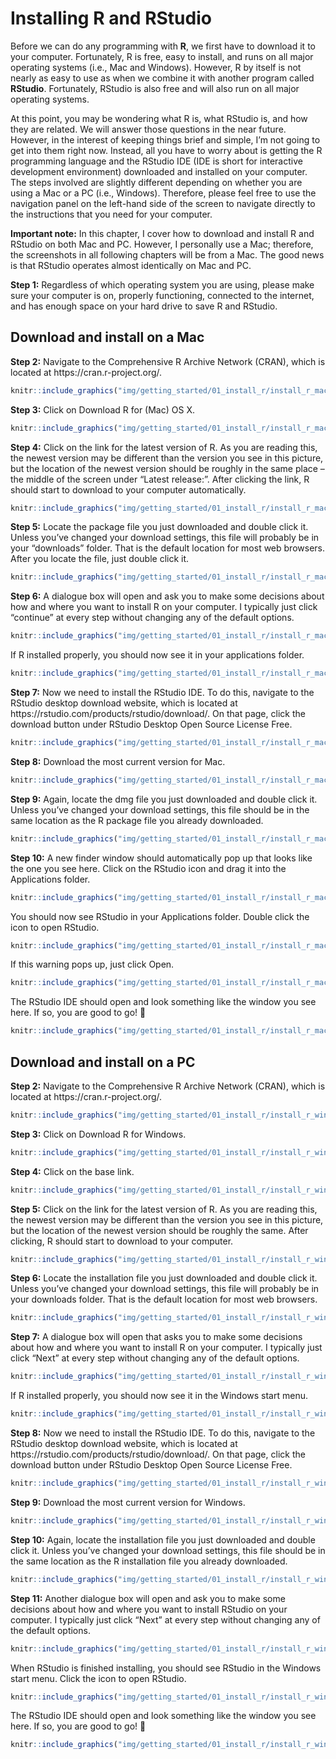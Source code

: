 # Installing R and RStudio

Before we can do any programming with **R**, we first have to download it to your computer. Fortunately, R is free, easy to install, and runs on all major operating systems (i.e., Mac and Windows). However, R by itself is not nearly as easy to use as when we combine it with another program called **RStudio**. Fortunately, RStudio is also free and will also run on all major operating systems. 

At this point, you may be wondering what R is, what RStudio is, and how they are related. We will answer those questions in the near future. However, in the interest of keeping things brief and simple, I’m not going to get into them right now. Instead, all you have to worry about is getting the R programming language and the RStudio IDE (IDE is short for interactive development environment) downloaded and installed on your computer. The steps involved are slightly different depending on whether you are using a Mac or a PC (i.e., Windows). Therefore, please feel free to use the navigation panel on the left-hand side of the screen to navigate directly to the instructions that you need for your computer.

**Important note:** In this chapter, I cover how to download and install R and RStudio on both Mac and PC. However, I personally use a Mac; therefore, the screenshots in all following chapters will be from a Mac. The good news is that RStudio operates almost identically on Mac and PC.

**Step 1:** Regardless of which operating system you are using, please make sure your computer is on, properly functioning, connected to the internet, and has enough space on your hard drive to save R and RStudio.

## Download and install on a Mac

**Step 2:** Navigate to the Comprehensive R Archive Network (CRAN), which is located at https://cran.r-project.org/.

```r
knitr::include_graphics("img/getting_started/01_install_r/install_r_mac/Slide3.png")
```

**Step 3:** Click on Download R for (Mac) OS X.

```r
knitr::include_graphics("img/getting_started/01_install_r/install_r_mac/Slide4.png")
```

**Step 4:** Click on the link for the latest version of R. As you are reading this, the newest version may be different than the version you see in this picture, but the location of the newest version should be roughly in the same place -- the middle of the screen under “Latest release:”. After clicking the link, R should start to download to your computer automatically.

```r
knitr::include_graphics("img/getting_started/01_install_r/install_r_mac/Slide5.png")
```

**Step 5:** Locate the package file you just downloaded and double click it. Unless you’ve changed your download settings, this file will probably be in your "downloads" folder. That is the default location for most web browsers. After you locate the file, just double click it.

```r
knitr::include_graphics("img/getting_started/01_install_r/install_r_mac/Slide6.png")
```

**Step 6:** A dialogue box will open and ask you to make some decisions about how and where you want to install R on your computer. I typically just click “continue” at every step without changing any of the default options. 

```r
knitr::include_graphics("img/getting_started/01_install_r/install_r_mac/Slide7.png")
```

If R installed properly, you should now see it in your applications folder.

```r
knitr::include_graphics("img/getting_started/01_install_r/install_r_mac/Slide8.png")
```

**Step 7:** Now we need to install the RStudio IDE. To do this, navigate to the RStudio desktop download website, which is located at https://rstudio.com/products/rstudio/download/. On that page, click the download button under RStudio Desktop Open Source License Free.

```r
knitr::include_graphics("img/getting_started/01_install_r/install_r_mac/Slide9.png")
```

**Step 8:** Download the most current version for Mac.

```r
knitr::include_graphics("img/getting_started/01_install_r/install_r_mac/Slide10.png")
```

**Step 9:** Again, locate the dmg file you just downloaded and double click it. Unless you’ve changed your download settings, this file should be in the same location as the R package file you already downloaded.

```r
knitr::include_graphics("img/getting_started/01_install_r/install_r_mac/Slide11.png")
```

**Step 10:** A new finder window should automatically pop up that looks like the one you see here. Click on the RStudio icon and drag it into the Applications folder.

```r
knitr::include_graphics("img/getting_started/01_install_r/install_r_mac/Slide12.png")
```

You should now see RStudio in your Applications folder. Double click the icon to open RStudio.

```r
knitr::include_graphics("img/getting_started/01_install_r/install_r_mac/Slide13.png")
```

If this warning pops up, just click Open.

```r
knitr::include_graphics("img/getting_started/01_install_r/install_r_mac/Slide14.png")
```

The RStudio IDE should open and look something like the window you see here. If so, you are good to go! 🎉

```r
knitr::include_graphics("img/getting_started/01_install_r/install_r_mac/Slide15.png")
```

## Download and install on a PC

**Step 2:** Navigate to the Comprehensive R Archive Network (CRAN), which is located at https://cran.r-project.org/.

```r
knitr::include_graphics("img/getting_started/01_install_r/install_r_windows/Slide3.png")
```

**Step 3:** Click on Download R for Windows.

```r
knitr::include_graphics("img/getting_started/01_install_r/install_r_windows/Slide4.png")
```

**Step 4:** Click on the base link.

```r
knitr::include_graphics("img/getting_started/01_install_r/install_r_windows/Slide5.png")
```

**Step 5:** Click on the link for the latest version of R. As you are reading this, the newest version may be different than the version you see in this picture, but the location of the newest version should be roughly the same. After clicking, R should start to download to your computer.

```r
knitr::include_graphics("img/getting_started/01_install_r/install_r_windows/Slide6.png")
```

**Step 6:** Locate the installation file you just downloaded and double click it. Unless you’ve changed your download settings, this file will probably be in your downloads folder. That is the default location for most web browsers. 

```r
knitr::include_graphics("img/getting_started/01_install_r/install_r_windows/Slide7.png")
```

**Step 7:** A dialogue box will open that asks you to make some decisions about how and where you want to install R on your computer. I typically just click “Next” at every step without changing any of the default options. 

```r
knitr::include_graphics("img/getting_started/01_install_r/install_r_windows/Slide8.png")
```

If R installed properly, you should now see it in the Windows start menu.

```r
knitr::include_graphics("img/getting_started/01_install_r/install_r_windows/Slide9.png")
```

**Step 8:** Now we need to install the RStudio IDE. To do this, navigate to the RStudio desktop download website, which is located at https://rstudio.com/products/rstudio/download/. On that page, click the download button under RStudio Desktop Open Source License Free.

```r
knitr::include_graphics("img/getting_started/01_install_r/install_r_windows/Slide10.png")
```

**Step 9:** Download the most current version for Windows.

```r
knitr::include_graphics("img/getting_started/01_install_r/install_r_windows/Slide11.png")
```

**Step 10:** Again, locate the installation file you just downloaded and double click it. Unless you’ve changed your download settings, this file should be in the same location as the R installation file you already downloaded.

```r
knitr::include_graphics("img/getting_started/01_install_r/install_r_windows/Slide12.png")
```

**Step 11:** Another dialogue box will open and ask you to make some decisions about how and where you want to install RStudio on your computer. I typically just click “Next” at every step without changing any of the default options. 

```r
knitr::include_graphics("img/getting_started/01_install_r/install_r_windows/Slide13.png")
```

When RStudio is finished installing, you should see RStudio in the Windows start menu. Click the icon to open RStudio.

```r
knitr::include_graphics("img/getting_started/01_install_r/install_r_windows/Slide14.png")
```

The RStudio IDE should open and look something like the window you see here. If so, you are good to go! 🎉

```r
knitr::include_graphics("img/getting_started/01_install_r/install_r_windows/Slide15.png")
```
